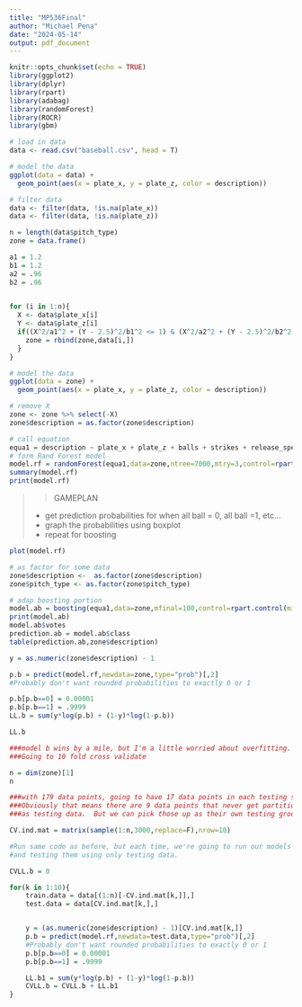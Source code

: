 ```yaml
---
title: "MP536Final"
author: "Michael Pena"
date: "2024-05-14"
output: pdf_document
---
```


```r
knitr::opts_chunk$set(echo = TRUE)
library(ggplot2)
library(dplyr)
library(rpart)
library(adabag)
library(randomForest)
library(ROCR)
library(gbm)
```


```r
# load in data
data <- read.csv("baseball.csv", head = T)

```

```r
# model the data
ggplot(data = data) +
  geom_point(aes(x = plate_x, y = plate_z, color = description))
```

```r
# filter data
data <- filter(data, !is.na(plate_x))
data <- filter(data, !is.na(plate_z))

n = length(data$pitch_type)
zone = data.frame()

a1 = 1.2
b1 = 1.2
a2 = .96
b2 = .96

  
for (i in 1:n){
  X <- data$plate_x[i]
  Y <- data$plate_z[i]
  if((X^2/a1^2 + (Y - 2.5)^2/b1^2 <= 1) & (X^2/a2^2 + (Y - 2.5)^2/b2^2 >= 1)){
    zone = rbind(zone,data[i,])
  }
}

# model the data
ggplot(data = zone) +
  geom_point(aes(x = plate_x, y = plate_z, color = description))
```

```r
# remove X
zone <- zone %>% select(-X)
zone$description = as.factor(zone$description)
```


```r
# call equation
equa1 = description ~ plate_x + plate_z + balls + strikes + release_speed + pitch_type + home_score + away_score
# form Rand Forest model
model.rf = randomForest(equa1,data=zone,ntree=7000,mtry=3,control=rpart.control(minsplit=5,cp=.02))
summary(model.rf)
print(model.rf)
```
>> GAMEPLAN
 >
 > + get prediction probabilities for when all ball = 0, all ball =1, etc...
 > + graph the probabilities using boxplot
 > + repeat for boosting

```r
plot(model.rf)
```

```r
# as factor for some data 
zone$description <-  as.factor(zone$description)
zone$pitch_type <- as.factor(zone$pitch_type)

# adap boosting portion
model.ab = boosting(equa1,data=zone,mfinal=100,control=rpart.control(minsplit=10,cp=.02))
print(model.ab)
model.ab$votes
prediction.ab = model.ab$class
table(prediction.ab,zone$description)
```



```r
y = as.numeric(zone$description) - 1

p.b = predict(model.rf,newdata=zone,type="prob")[,2]
#Probably don't want rounded probabilities to exactly 0 or 1

p.b[p.b==0] = 0.00001
p.b[p.b==1] = .9999
LL.b = sum(y*log(p.b) + (1-y)*log(1-p.b))

LL.b


```

```r
###model b wins by a mile, but I'm a little worried about overfitting.  Time to cross validate)
###Going to 10 fold cross validate

n = dim(zone)[1]
n

###with 179 data points, going to have 17 data points in each testing set
###Obviously that means there are 9 data points that never get partitioned
###as testing data.  But we can pick those up as their own testing group at the end if we want to.

CV.ind.mat = matrix(sample(1:n,3000,replace=F),nrow=10)

#Run same code as before, but each time, we're going to run our models using only train data
#and testing them using only testing data.

CVLL.b = 0

for(k in 1:10){
	train.data = data[(1:n)[-CV.ind.mat[k,]],]
	test.data = data[CV.ind.mat[k,],]


	y = (as.numeric(zone$description) - 1)[CV.ind.mat[k,]]
	p.b = predict(model.rf,newdata=test.data,type="prob")[,2]
	#Probably don't want rounded probabilities to exactly 0 or 1
	p.b[p.b==0] = 0.00001
	p.b[p.b==1] = .9999

	LL.b1 = sum(y*log(p.b) + (1-y)*log(1-p.b))
	CVLL.b = CVLL.b + LL.b1
}
```


